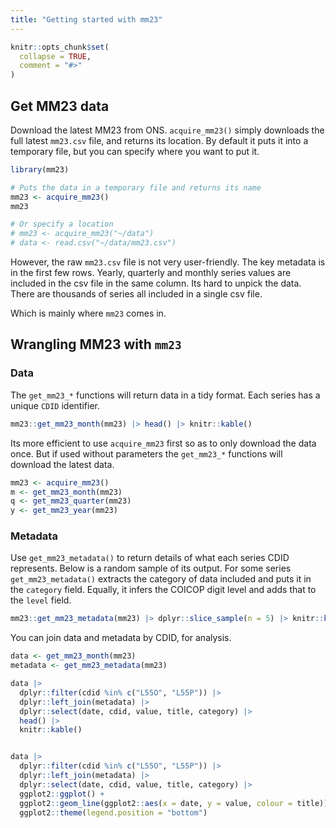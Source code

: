 ```yaml
---
title: "Getting started with mm23"
---
```


```r
knitr::opts_chunk$set(
  collapse = TRUE,
  comment = "#>"
)
```


## Get MM23 data

Download the latest MM23 from ONS. `acquire_mm23()` simply downloads the full
latest `mm23.csv` file, and returns its location. By default it puts it into a
temporary file, but you can specify where you want to put it.

```r
library(mm23)

# Puts the data in a temporary file and returns its name
mm23 <- acquire_mm23()
mm23

# Or specify a location
# mm23 <- acquire_mm23("~/data")
# data <- read.csv("~/data/mm23.csv")

```

However, the raw `mm23.csv` file is not very user-friendly. The key metadata is
in the first few rows. Yearly, quarterly and monthly series values are included
in the csv file in the same column. Its hard to unpick the data. There are
thousands of series all included in a single csv file.

Which is mainly where `mm23` comes in.


## Wrangling MM23 with `mm23`

### Data

The `get_mm23_*` functions will return data in a tidy format. Each series has a
unique `CDID` identifier.

```r

mm23::get_mm23_month(mm23) |> head() |> knitr::kable()

```


Its more efficient to use `acquire_mm23` first so as to only download the data
once. But if used without parameters the `get_mm23_*` functions will download
the latest data.


```r
mm23 <- acquire_mm23()
m <- get_mm23_month(mm23)
q <- get_mm23_quarter(mm23)
y <- get_mm23_year(mm23)

```

### Metadata

Use `get_mm23_metadata()` to return details of what each series CDID represents.
Below is a random sample of its output. For some series `get_mm23_metadata()`
extracts the category of data included and puts it in the `category` field.
Equally, it infers the COICOP digit level and adds that to the `level` field.

```r

mm23::get_mm23_metadata(mm23) |> dplyr::slice_sample(n = 5) |> knitr::kable()

```




You can join data and metadata by CDID, for analysis.

```r

data <- get_mm23_month(mm23)
metadata <- get_mm23_metadata(mm23)

data |>
  dplyr::filter(cdid %in% c("L55O", "L55P")) |>
  dplyr::left_join(metadata) |> 
  dplyr::select(date, cdid, value, title, category) |> 
  head() |> 
  knitr::kable()


data |>
  dplyr::filter(cdid %in% c("L55O", "L55P")) |>
  dplyr::left_join(metadata) |> 
  dplyr::select(date, cdid, value, title, category) |> 
  ggplot2::ggplot() +
  ggplot2::geom_line(ggplot2::aes(x = date, y = value, colour = title)) +
  ggplot2::theme(legend.position = "bottom")



```
